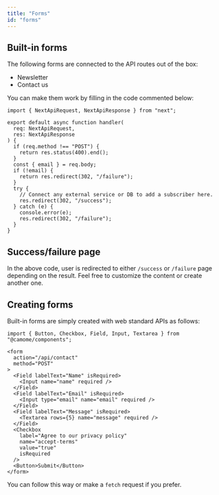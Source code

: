 ```yaml
---
title: "Forms"
id: "forms"
---
```


## Built-in forms

The following forms are connected to the API routes out of the box:

- Newsletter
- Contact us

You can make them work by filling in the code commented below:

```ts:/pages/api/newsletter
import { NextApiRequest, NextApiResponse } from "next";

export default async function handler(
  req: NextApiRequest,
  res: NextApiResponse
) {
  if (req.method !== "POST") {
    return res.status(400).end();
  }
  const { email } = req.body;
  if (!email) {
    return res.redirect(302, "/failure");
  }
  try {
    // Connect any external service or DB to add a subscriber here.
    res.redirect(302, "/success");
  } catch (e) {
    console.error(e);
    res.redirect(302, "/failure");
  }
}
```

## Success/failure page

In the above code, user is redirected to either `/success` or `/failure` page depending on the result. Feel free to customize the content or create another one.

## Creating forms

Built-in forms are simply created with web standard APIs as follows:

```tsx:Form.tsx
import { Button, Checkbox, Field, Input, Textarea } from "@camome/components";

<form
  action="/api/contact"
  method="POST"
>
  <Field labelText="Name" isRequired>
    <Input name="name" required />
  </Field>
  <Field labelText="Email" isRequired>
    <Input type="email" name="email" required />
  </Field>
  <Field labelText="Message" isRequired>
    <Textarea rows={5} name="message" required />
  </Field>
  <Checkbox
    label="Agree to our privacy policy"
    name="accept-terms"
    value="true"
    isRequired
  />
  <Button>Submit</Button>
</form>
```

You can follow this way or make a `fetch` request if you prefer.
